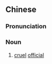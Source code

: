 ==Chinese==
{{zh-forms}}

===Pronunciation===
{{zh-pron
|m=bàolì
|c=bou6 lei6
|ma=y
|cat=n
}}

===Noun===
{{zh-noun}}

# [[cruel]] [[official]]